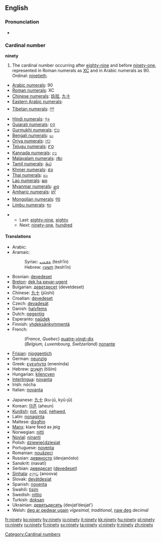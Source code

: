 ==English==

===Pronunciation===
* {{audio|en-us-ninety.ogg|Audio (US)}}

===Cardinal number===
'''ninety'''

# The cardinal number occurring after [[eighty-nine]] and before [[ninety-one]], represented in Roman numerals as [[XC]] and in Arabic numerals as 90. Ordinal: [[ninetieth]].
*[[w:Arabic numerals|Arabic numerals]]: 90
*[[w:Roman numerals|Roman numerals]]: XC
*[[w:Chinese numerals|Chinese numerals]]: [[玖拾]], [[九十]]
*[[w:Eastern Arabic numerals|Eastern Arabic numerals]]: {{ARchar|[[٩٠]]}}
*[[w:Indian numerals|Tibetan numerals]]: [[༩༠]]
*[[w:Indian numerals|Hindi numerals]]: [[९०]]
*[[w:Indian numerals|Gujarati numerals]]: [[૯૦]]
*[[w:Indian numerals|Gurmukhi numerals]]: [[੯੦]]
*[[w:Indian numerals|Bengali numerals]]: [[৯০]]
*[[w:Indian numerals|Oriya numerals]]: [[୯୦]]
*[[w:Indian numerals|Telugu numerals]]: [[౯౦]]
*[[w:Indian numerals|Kannada numerals]]: [[೯೦]]
*[[w:Indian numerals|Malayalam numerals]]: [[൯൦]]
*[[w:Indian numerals|Tamil numerals]]: [[௯௰]]
*[[w:Khmer script|Khmer numerals]]: [[៩០]]
*[[w:Thai numerals|Thai numerals]]: [[๙๐]]
*[[w:Lao alphabet|Lao numerals]]: [[໙໐]]
*[[w:Burmese alphabet|Myanmar numerals]]: [[၉၀]]
*[[w:Amharic language|Amharic numerals]]: [[፱፲]]
*[[w:Mongolian alphabet|Mongolian numerals]]: [[᠙᠐]]
*[[w:Limbu language|Limbu numerals]]: [[᥏᥆]]

**Last: [[eighty-nine]], [[eighty]]
**Next: [[ninety-one]], [[hundred]]

====Translations====
{{top}}
*Arabic: {{ARchar|[[تسعين]]}} {{unicode|(tísʕé:n)}}
*Aramaic:
*:Syriac: [[ܬܫܥܝܢ]] (tesh‘īn) {{c}}
*:Hebrew: [[תשעין]] (tesh‘īn) {{c}}
*Bosnian: [[devedeset]]
*[[Breton]]: [[dek ha pevar-ugent]]
*Bulgarian: [[деветдесет]] (devetdeset)
*Chinese: [[九十]] (jiǔshí)
*Croatian: [[devedeset]]
*Czech: [[devadesát]]
*Danish: [[halvfems]]
*Dutch: [[negentig]] {{f}}
*Esperanto: [[naŭdek]]
*Finnish: [[yhdeksänkymmentä]]
*French:
*:(''France, Quebec'') [[quatre-vingt-dix]]
*:(''Belgium, Luxembourg, Switzerland'') [[nonante]]
*[[Frisian]]: [[njoggentich]]
*German: [[neunzig]] {{f}}
*Greek: [[ενενήντα]] (enenínda)
*Hebrew: [[תשעים|תִּשְׁעִים]] (tiším) {{mf}}
*Hungarian: [[kilencven]]
*[[Interlingua]]: [[novanta]]
*Irish: nócha
*Italian: [[novanta]]
{{mid}}
*Japanese: [[九十]] (ku-jū, kyū-jū)
*Korean: [[아흔]] (aheun)
*[[Kurdish]]: [[not]], [[nod]], [[nehwed]], {{KUchar|[[نه‌وه‌ت]]}}
*Latin: [[nonaginta]]
*Maltese: [[disgħin]]
*[[Manx]]: kiare feed as jeig
*Norwegian: [[nitti]]
*[[Novial]]: [[ninanti]]
*Polish: [[dziewięćdziesiąt]]
*Portuguese: [[noventa]]
*Romanian: [[nouăzeci]]
*Russian: [[девяносто]] (devjanósto)
*Sanskrit: (navatí)
*Serbian: [[деведесет]] ([[devedeset]])
*[[Sinhala]]: [[අනූව]] (anoova)
*Slovak: [[devätdesiat]]
*Spanish: [[noventa]]
*Swahili: [[tisini]]
*Swedish: [[nittio]]
*Turkish: [[doksan]]
*Ukrainian: [[девятьдесять]] (devjat’desjat’)
*Welsh: [[deg ar pedwar ugain]] ''vigesimal, traditional'', [[naw deg]] ''decimal''
{{bottom}}

[[Category:Cardinal numbers]]

[[fr:ninety]]
[[ko:ninety]]
[[hy:ninety]]
[[io:ninety]]
[[it:ninety]]
[[kk:ninety]]
[[hu:ninety]]
[[pl:ninety]]
[[ro:ninety]]
[[ru:ninety]]
[[fi:ninety]]
[[sv:ninety]]
[[ta:ninety]]
[[vi:ninety]]
[[tr:ninety]]
[[zh:ninety]]